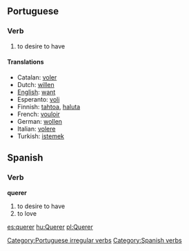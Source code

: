 ==Portuguese==
===Verb===
# to desire to have

====Translations====
*Catalan: [[voler]]
*Dutch: [[willen]]
*[[English]]: [[want]]
*Esperanto: [[voli]]
*Finnish: [[tahtoa]], [[haluta]]
*French: [[vouloir]]
*German: [[wollen]]
*Italian: [[volere]]
*Turkish: [[istemek]]

[[Category:Portuguese irregular verbs]]

==Spanish==
=== Verb ===
[[Category:Spanish verbs]]
'''querer'''

#to desire to have
#to love

[[es:querer]]
[[hu:Querer]]
[[pl:Querer]]